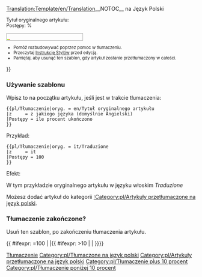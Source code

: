 <noinclude>[[Translation:Template/en/Translation]]</noinclude><noinclude>__NOTOC__</noinclude>{{en/Ambox| type  = style
| image = en/Translation.png
| text  = <strong>Ten artykuł jest obecnie tłumaczony z Języka {{#switch:{{{z|}}}
  | ca = Katalońskiego
  | cs = Czeskiego
  | de = Niemieckiego
  | el = Greckiego
  | es = Hiszpańskiego
  | fi = Fińskiego
  | fr = Francuskiego
  | hr = Chorwackiego
  | hu = Węgierskiego
  | it = Włoskiego
  | ko = Koreańskiego
  | lb = Luksemburskiego
  | nl = Duńskiego
  | no = Norweskiego
  | pl = Polskiego
  | pt = Portugalskiego
  | ro = Rumuńskiego
  | ru = Rosyjskiego
  | sk = Słowackiego
  | sl = Słoweńskiego
  | sr = Serbskiego
  | tr = Tureckiego
  | vi = Wietnamskiego
  | zh = Chińskiego
  | #default = Angielskiego
}} na Język Polski</strong>
<div style="font-size: 90%">
Tytuł oryginalnego artykułu: <includeonly>[[{{{oryg.}}}|{{{oryg.}}}]]</includeonly><noinclude>{{{oryg.}}}</noinclude><br/>Postępy: {{{Postępy|0}}}%</div>
<div style="width:200px; text-align:Left; border:1px solid #aaa; padding:1px; overflow:hidden;"><span style="width:{{#expr: ({{{Postępy|0}}}/100) * 100}}%; height:2px; background:#7fff00; float:left;">&nbsp;</span><span style="width:{{#expr: 100 - ({{{Postępy|0}}}/100) * 100}}%; height:2px; background:#ff7f50; float:left;">&nbsp;</span></div><div style="font-size: 80%">
*Pomóż rozbudowywać poprzez pomoc w tłumaczeniu.
*Przeczytaj [[pl/Wiki/Instrukcja Stylów|Instrukcję Stylów]] przed edycją.
*Pamiętaj, aby usunąć ten szablon, gdy artykuł zostanie przetłumaczony w całości.</div>
}}<noinclude>

=== Używanie szablonu ===
Wpisz to na początku artykułu, jeśli jest w trakcie tłumaczenia:
<pre>
{{pl/Tłumaczenie|oryg. = en/Tytuł oryginalnego artykułu
|z     = z jakiego języka (domyślnie Angielski)
|Postępy = ile procent ukończono
}}
</pre>
Przykład:
<pre>
{{pl/Tłumaczenie|oryg. = it/Traduzione
|z     = it
|Postępy = 100
}}
</pre>
Efekt:
{{pl/Tłumaczenie|oryg. = it/Traduzione
|z     = it
|Postępy = 100
}}

W tym przykładzie oryginalnego artykułu w języku włoskim ''Traduzione''
<p>Możesz dodać artykuł do kategorii [[:Category:pl/Artykuły przetłumaczone na język polski]].</p>

=== Tłumaczenie zakończone?===
Usuń ten szablon, po zakończeniu tłumaczenia artykułu.

[[Category:pl/W polach komunikatu|Tłumaczenie]]
</noinclude>
<includeonly>[[Category:pl/Tłumaczone na język polski]]</includeonly>
<includeonly></includeonly>
<includeonly>{{ #ifexpr: {{{Postępy|0}}}=100 | |[[Category:pl/Artykuły przetłumaczone na język polski]]{{ #ifexpr: {{{Postępy|0}}}>10 | [[Category:pl/Tłumaczenie plus 10 procent]] | [[Category:pl/Tłumaczenie poniżej 10 procent]]}}}}</includeonly>